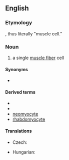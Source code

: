 ==English==
{{wikipedia}}

===Etymology===
{{confix|en|myo|cyte}}, thus literally "muscle cell."

===Noun===
{{en-noun}}

# {{lb|en|cytology}} a single [[muscle fiber]] cell

====Synonyms====
* {{l|en|muscle cell}}

====Derived terms====
* {{l|en|myocytic}}
* {{l|en|myocytoma}}
* [[neomyocyte]]
* [[rhabdomyocyte]]

====Translations====
{{trans-top|a single muscle fiber cell}}
* Czech: {{t|cs|myocyt|m}}
{{trans-mid}}
* Hungarian: {{t|hu|izomsejt}}
{{trans-bottom}}